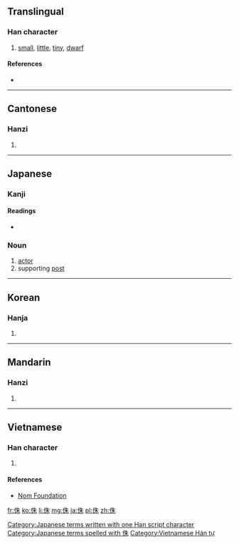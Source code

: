 ==Translingual==

===Han character===
{{Han char|rn=9|rad=人|as=06|sn=8|four=2529<sub>0</sub>|canj=人竹十木 (OHJD)|ids=⿰[[亻]][[朱]]}}

# [[small]], [[little]], [[tiny]], [[dwarf]]

====References====
* {{Han ref|kx=0102.030|dkj=00592|dj=0216.030|hdz=10148.090|uh=4F8F|ud=20367|bh=A8DC|bd=43228}}

----

==Cantonese==

===Hanzi===
{{yue-hanzi|jyut=|y=jyu1}}

# {{defn|lang=yue|sort=人06}}

----

==Japanese==

===Kanji===
{{ja-kanji|grade=|rs=人06}}

====Readings====
* {{ja-readings|on=[[しゅ]] (shu), [[ちゅ]] (chu)|kun=[[みじかい]] (mijikai), [[あざむく]] (azamuku)}}

===Noun===
{{ja-noun|k|hira=しゅ|rom=shu}}

# [[actor]]
# supporting [[post]]

[[Category:Japanese terms written with one Han script character]]
[[Category:Japanese terms spelled with 侏]]
----

==Korean==

===Hanja===
{{ko-hanja|hangeul=주|rv=ju|mr=chu}}

# {{defn|lang=ko|sort=人06}}

----

==Mandarin==

===Hanzi===
{{cmn-hanzi|pin=[[dòng]] ([[dong4]]), [[tǒng]] ([[tong3]]), [[zhū]] ([[zhu1]])|wg=tung<sup>4</sup>, t'ung<sup>3</sup>, chu<sup>1</sup>}}

# {{defn|lang=cmn|sort=人06}}

----

==Vietnamese==

===Han character===
{{vi-hantu|[[thù]]|rs=人06}}

# {{defn|lang=vi|sort=人06}}

====References====
*[http://nomfoundation.org/common/nom_details.php?codepoint=4f8f Nom Foundation]

[[Category:Vietnamese Hán tự]]

[[fr:侏]]
[[ko:侏]]
[[li:侏]]
[[mg:侏]]
[[ja:侏]]
[[pl:侏]]
[[zh:侏]]